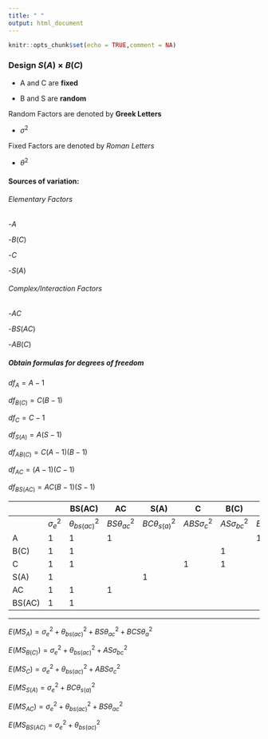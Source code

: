 ```yaml
---
title: " "
output: html_document
---
```


```r
knitr::opts_chunk$set(echo = TRUE,comment = NA)
```

### Design $S(A)\times B(C)$

- A and C are **fixed**

- B and S are **random**


Random Factors are denoted by **Greek Letters**

- $\sigma^2$

Fixed Factors are denoted by *Roman Letters*

- $\theta^2$

#### Sources of variation:

###### Elementary Factors

-$A$

-$B(C)$

-$C$

-$S(A)$

###### Complex/Interaction Factors


-$AC$

-$BS(AC)$

-$AB(C)$


##### Obtain formulas for degrees of freedom

$df_A = A-1$

$df_{B(C)} = C(B-1)$

$df_C = C-1$

$df_{S(A)} = A(S-1)$

$df_{AB(C)} =C(A-1)(B-1)$

$df_{AC} = (A-1)(C-1)$

$df_{BS(AC)} = AC(B-1)(S-1)$

|        |              | BS(AC)            | AC                | S(A)              | C                 | B(C)              | A               |
|--------|--------------|-------------------|-------------------|-------------------|-------------------|-------------------|-----------------|
|        | $\sigma^2_e$ | $\theta^2_{bs(ac)}$ | $BS\theta^2_{ac}$ | $BC\theta^2_{s(a)}$ | $ABS\sigma^2_{c}$ | $AS\sigma^2_{bc}$ | $BCS\theta^2_a$ |
| A      | 1            | 1                 | 1                 |                   |                   |                   | 1               |
| B(C)   | 1            | 1                 |                   |                   |                   | 1                 |                 |
| C      | 1            | 1                 |                   |                   | 1                 | 1                 |                 |
| S(A)   | 1            |                   |                   |  1                |                   |                   |                 |
| AC     | 1            | 1                 | 1                 |                   |                   |                   |                 |
| BS(AC) | 1            | 1                 |                   |                   |                   |                   |                 |
***

$E(MS_A) = \sigma^2_e +  \theta^2_{bs(ac)} + BS\theta^2_{ac} + BCS\theta^2_a$

$E(MS_{B(C)}) = \sigma^2_e + \theta^2_{bs(ac)} + AS\sigma^2_{bc}$

$E(MS_C) = \sigma^2_e + \theta^2_{bs(ac)}+ABS\sigma^2_{c}$

$E(MS_{S(A)} = \sigma^2_e + BC\theta^2_{s(a)}$

$E(MS_{AC}) = \sigma^2_e + \theta^2_{bs(ac)} + BS\theta^2_{ac}$

$E(MS_{BS(AC)} = \sigma^2_e + \theta^2_{bs(ac)}$
